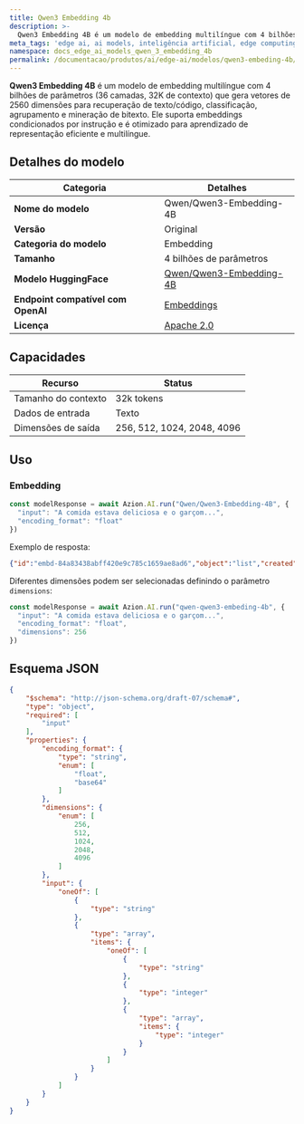 ```yaml
---
title: Qwen3 Embedding 4b
description: >-
  Qwen3 Embedding 4B é um modelo de embedding multilíngue com 4 bilhões de parâmetros (36 camadas, 32K de contexto) que gera vetores de 2560 dimensões para recuperação de texto/código, classificação, agrupamento e mineração de bitexto. Ele suporta embeddings condicionados por instrução e é otimizado para aprendizado de representação eficiente e multilíngue.
meta_tags: 'edge ai, ai models, inteligência artificial, edge computing, qwen'
namespace: docs_edge_ai_models_qwen_3_embedding_4b
permalink: /documentacao/produtos/ai/edge-ai/modelos/qwen3-embeding-4b/
---
```


**Qwen3 Embedding 4B** é um modelo de embedding multilíngue com 4 bilhões de parâmetros (36 camadas, 32K de contexto) que gera vetores de 2560 dimensões para recuperação de texto/código, classificação, agrupamento e mineração de bitexto. Ele suporta embeddings condicionados por instrução e é otimizado para aprendizado de representação eficiente e multilíngue.

## Detalhes do modelo

| Categoria | Detalhes |
|----------|---------|
| **Nome do modelo** | Qwen/Qwen3-Embedding-4B |
| **Versão** | Original |
| **Categoria do modelo** | Embedding |
| **Tamanho** | 4 bilhões de parâmetros |
| **Modelo HuggingFace** | [Qwen/Qwen3-Embedding-4B](https://huggingface.co/Qwen/Qwen3-Embedding-4B) |
| **Endpoint compatível com OpenAI**| [Embeddings](https://platform.openai.com/docs/api-reference/embeddings/create) |
| **Licença** | [Apache 2.0](https://huggingface.co/datasets/choosealicense/licenses/resolve/main/markdown/apache-2.0.md) |

## Capacidades

| Recurso | Status |
|---------|--------|
| Tamanho do contexto | 32k tokens |
| Dados de entrada | Texto |
| Dimensões de saída | 256, 512, 1024, 2048, 4096 |

## Uso

### Embedding

```ts
const modelResponse = await Azion.AI.run("Qwen/Qwen3-Embedding-4B", {
  "input": "A comida estava deliciosa e o garçom...",
  "encoding_format": "float"
})
```

Exemplo de resposta:

```json
{"id":"embd-84a83438abff420e9c785c1659ae8ad6","object":"list","created":1746821207,"model":"Qwen/Qwen3-Embedding-4B","data":[{"index":0,"object":"embedding","embedding":[0.01,...,0.005]}],"usage":{"prompt_tokens":11,"total_tokens":11,"completion_tokens":0,"prompt_tokens_details":null}}
```

Diferentes dimensões podem ser selecionadas definindo o parâmetro `dimensions`:

```ts
const modelResponse = await Azion.AI.run("qwen-qwen3-embeding-4b", {
  "input": "A comida estava deliciosa e o garçom...",
  "encoding_format": "float",
  "dimensions": 256
})
```

## Esquema JSON

```json
{
    "$schema": "http://json-schema.org/draft-07/schema#",
    "type": "object",
    "required": [
        "input"
    ],
    "properties": {
        "encoding_format": {
            "type": "string",
            "enum": [
                "float",
                "base64"
            ]
        },
        "dimensions": {
            "enum": [
                256,
                512,
                1024,
                2048,
                4096
            ]
        },
        "input": {
            "oneOf": [
                {
                    "type": "string"
                },
                {
                    "type": "array",
                    "items": {
                        "oneOf": [
                            {
                                "type": "string"
                            },
                            {
                                "type": "integer"
                            },
                            {
                                "type": "array",
                                "items": {
                                    "type": "integer"
                                }
                            }
                        ]
                    }
                }
            ]
        }
    }
}
```